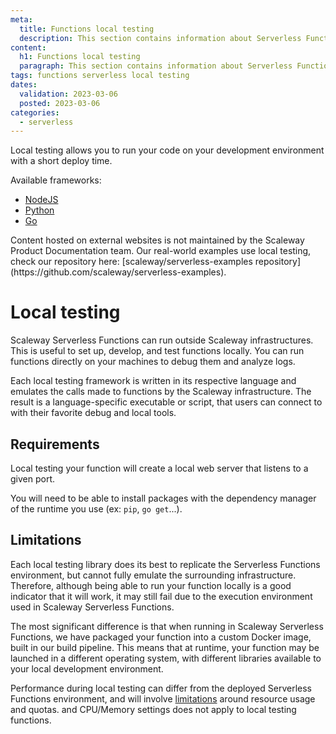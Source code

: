 ```yaml
---
meta:
  title: Functions local testing
  description: This section contains information about Serverless Functions' local development and testing.
content:
  h1: Functions local testing
  paragraph: This section contains information about Serverless Functions' local development and testing
tags: functions serverless local testing
dates:
  validation: 2023-03-06
  posted: 2023-03-06
categories:
  - serverless
---
```


Local testing allows you to run your code on your development environment with a short deploy time.

Available frameworks:

- [NodeJS](https://github.com/scaleway/serverless-functions-node#%EF%B8%8F-quickstart)
- [Python](https://github.com/scaleway/serverless-functions-python#%EF%B8%8F-quickstart)
- [Go](https://github.com/scaleway/serverless-functions-go#%EF%B8%8F-quickstart)

<Message type="note">
  Content hosted on external websites is not maintained by the Scaleway Product Documentation team.
</Message>

<Message type="tip">
  Our real-world examples use local testing, check our repository here: [scaleway/serverless-examples repository](https://github.com/scaleway/serverless-examples).
</Message>

# Local testing

Scaleway Serverless Functions can run outside Scaleway infrastructures. This is useful to set up, develop, and test functions locally. You can run functions directly on your machines to debug them and analyze logs.

Each local testing framework is written in its respective language and emulates the calls made to functions by the Scaleway infrastructure.
The result is a language-specific executable or script, that users can connect to with their favorite debug and local tools.

## Requirements

Local testing your function will create a local web server that listens to a given port.

You will need to be able to install packages with the dependency manager of the runtime you use
(ex: `pip`, `go get`...).

## Limitations

Each local testing library does its best to replicate the Serverless Functions environment, but cannot fully emulate
the surrounding infrastructure. Therefore, although being able to run your function locally is a good indicator
that it will work, it may still fail due to the execution environment used in Scaleway Serverless Functions.

The most significant difference is that when running in Scaleway Serverless Functions,
we have packaged your function into a custom Docker image, built in our build pipeline.
This means that at runtime, your function may be launched in a different operating system,
with different libraries available to your local development environment.

Performance during local testing can differ from the deployed Serverless Functions environment,
 and will involve [limitations](/serverless/functions/reference-content/functions-limitations/) around resource usage and quotas.
and CPU/Memory settings does not apply to local testing functions.
